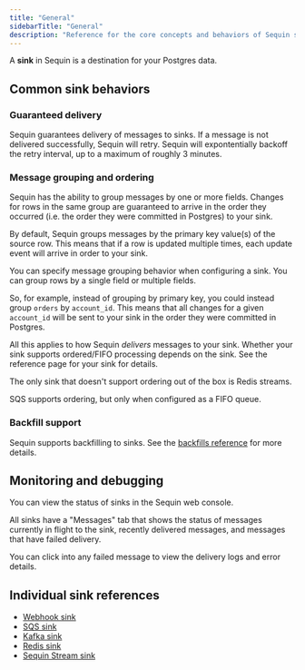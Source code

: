 ```yaml
---
title: "General"
sidebarTitle: "General"
description: "Reference for the core concepts and behaviors of Sequin sinks. Learn about delivery guarantees, message grouping, ordering, backfill support, and monitoring capabilities."
---
```


A **sink** in Sequin is a destination for your Postgres data.

## Common sink behaviors

### Guaranteed delivery

Sequin guarantees delivery of messages to sinks. If a message is not delivered successfully, Sequin will retry. Sequin will expontentially backoff the retry interval, up to a maximum of roughly 3 minutes.

### Message grouping and ordering

Sequin has the ability to group messages by one or more fields. Changes for rows in the same group are guaranteed to arrive in the order they occurred (i.e. the order they were committed in Postgres) to your sink.

By default, Sequin groups messages by the primary key value(s) of the source row. This means that if a row is updated multiple times, each update event will arrive in order to your sink.

You can specify message grouping behavior when configuring a sink. You can group rows by a single field or multiple fields.

So, for example, instead of grouping by primary key, you could instead group `orders` by `account_id`. This means that all changes for a given `account_id` will be sent to your sink in the order they were committed in Postgres.

All this applies to how Sequin _delivers_ messages to your sink. Whether your sink supports ordered/FIFO processing depends on the sink. See the reference page for your sink for details.

<Note>
  The only sink that doesn't support ordering out of the box is Redis streams.

  SQS supports ordering, but only when configured as a FIFO queue.
</Note>

### Backfill support

Sequin supports backfilling to sinks. See the [backfills reference](/reference/backfills) for more details.

## Monitoring and debugging

You can view the status of sinks in the Sequin web console.

All sinks have a "Messages" tab that shows the status of messages currently in flight to the sink, recently delivered messages, and messages that have failed delivery.

You can click into any failed message to view the delivery logs and error details.

## Individual sink references

- [Webhook sink](/reference/sinks/webhooks)
- [SQS sink](/reference/sinks/sqs)
- [Kafka sink](/reference/sinks/kafka)
- [Redis sink](/reference/sinks/redis)
- [Sequin Stream sink](/reference/sinks/sequin-stream)
